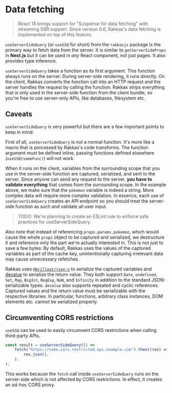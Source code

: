 
# Data fetching

> React 18 brings support for "Suspense for data fetching" with streaming SSR support. Since version 0.6, Rakkas's data fetching is implemented on top of this feature.

`useServerSideQuery` (or `useSSQ` for short) from the `rakkasjs` package is the primary way to fetch data from the server. It is similar to `getServerSideProps` in **Next.js** but it can be used in _any_ React component, not just pages. It also provides type inference.

`useServerSideQuery` takes a function as its first argument. This function always runs on the server: During server-side rendering, it runs directly. On the client, Rakkas converts the function call into an HTTP request and the server handles the request by calling the function. Rakkas strips everything that is only used in the server-side function from the client bundle, so you're free to use server-only APIs, like databases, filesystem etc.


<SampleViewer
	url="/examples/use-ssq/pikachu"
	code={useSSQExample}
	height="35em"
/>

## Caveats

`useServerSideQuery` is very powerful but there are a few important points to keep in mind:

First of all, `useServerSideQuery` is not a normal function. It's more like a macro that is processed by Rakkas's code transforms. The function argument must be defined inline, passing functions defined elsewhere (`useSSQ(someFunc)`) will not work.

When it runs on the client, variables from the surrounding scope that you use in the server-side function are captured, serialized, and sent to the server. Since anyone can send any request to the server, **you have to validate everything** that comes from the surrounding scope. In the example above, we make sure that the `pokemon` variable is indeed a string. More complex data will require more complex validation. In essence, each use of `useServerSideQuery` creates an API endpoint so you should treat the server-side function as such and validate all user input.

> TODO: We're planning to create an ESLint rule to enforce safe practices for useServerSideQuery.

<!-- TODO: Add a GitHub issue for safe useSSQ rule -->

Also note that instead of referencing `props.params.pokemon`, which would cause the whole `props` object to be captured and serialized, we destructure it and reference only the part we're actually interested in. This is not just to save a few bytes: By default, Rakkas uses the values of the captured variables as part of the cache key, unintentionally capturing irrelevant data may cause unnecessary refetches.

Rakkas uses [`@brillout/json-s`](https://github.com/brillout/json-s) to serialize the captured variables and [devalue](https://github.com/Rich-Harris/devalue) to serialize the return value. They both support `Date`, `undefined`, `Set`, `Map`, `BigInt`, `RegExp`, `NaN`, and `Infinity` in addition to the standard JSON-serializable types. `devalue` also supports repeated and cyclic references. Captured values and the return value must be serializable with the respective libraries. In particular, functions, arbitrary class instances, DOM elements etc. cannot be serialized properly.

## Circumventing CORS restrictions

`useSSQ` can be used to easily circumvent CORS restrictions when calling third-party APIs.

```ts
const result = useServerSideQuery(() =>
	fetch("https://some.cors.restricted.api.example.com").then((res) =>
		res.json(),
	),
);
```

This works because the `fetch` call inside `useServerSideQuery` runs on the server-side which is not affected by CORS restrictions. In effect, it creates an ad-hoc CORS proxy.
